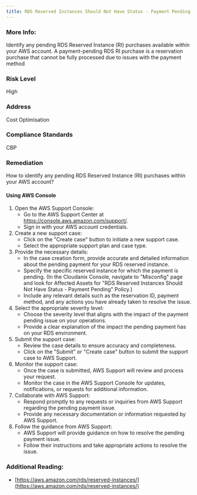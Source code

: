 ```yaml
---
title: RDS Reserved Instances Should Not Have Status - Payment Pending
---
```


### More Info:

Identify any pending RDS Reserved Instance (RI) purchases available within your AWS account. A payment-pending RDS RI purchase is a reservation purchase that cannot be fully processed due to issues with the payment method

### Risk Level

High

### Address

Cost Optimisation

### Compliance Standards

CBP

### Remediation

How to identify any pending RDS Reserved Instance (RI) purchases within your AWS account?

#### Using AWS Console

1. Open the AWS Support Console:
   - Go to the AWS Support Center at https://console.aws.amazon.com/support/.
   - Sign in with your AWS account credentials.
2. Create a new support case:
   - Click on the "Create case" button to initiate a new support case.
   - Select the appropriate support plan and case type.
3. Provide the necessary details:
   - In the case creation form, provide accurate and detailed information about the pending payment for your RDS reserved instance.
   - Specify the specific reserved instance for which the payment is pending.
     (In the Cloudanix Console, navigate to "Misconfig" page and look for Affected Assets for "RDS Reserved Instances Should Not Have Status - Payment Pending" Policy.)
   - Include any relevant details such as the reservation ID, payment method, and any actions you have already taken to resolve the issue.
4. Select the appropriate severity level:
   - Choose the severity level that aligns with the impact of the payment pending issue on your operations.
   - Provide a clear explanation of the impact the pending payment has on your RDS environment.
5. Submit the support case:
   - Review the case details to ensure accuracy and completeness.
   - Click on the "Submit" or "Create case" button to submit the support case to AWS Support.
6. Monitor the support case:
   - Once the case is submitted, AWS Support will review and process your request.
   - Monitor the case in the AWS Support Console for updates, notifications, or requests for additional information.
7. Collaborate with AWS Support:
   - Respond promptly to any requests or inquiries from AWS Support regarding the pending payment issue.
   - Provide any necessary documentation or information requested by AWS Support.
8. Follow the guidance from AWS Support:
   - AWS Support will provide guidance on how to resolve the pending payment issue.
   - Follow their instructions and take appropriate actions to resolve the issue.

### Additional Reading:

- [https://aws.amazon.com/rds/reserved-instances/](https://aws.amazon.com/rds/reserved-instances/)
